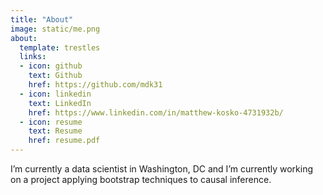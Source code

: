 ```yaml
---
title: "About"
image: static/me.png
about:
  template: trestles
  links:
  - icon: github
    text: Github
    href: https://github.com/mdk31
  - icon: linkedin
    text: LinkedIn
    href: https://www.linkedin.com/in/matthew-kosko-4731932b/
  - icon: resume
    text: Resume
    href: resume.pdf
---
```


I'm currently a data scientist in Washington, DC and I'm currently working on a project applying bootstrap techniques to causal inference.
